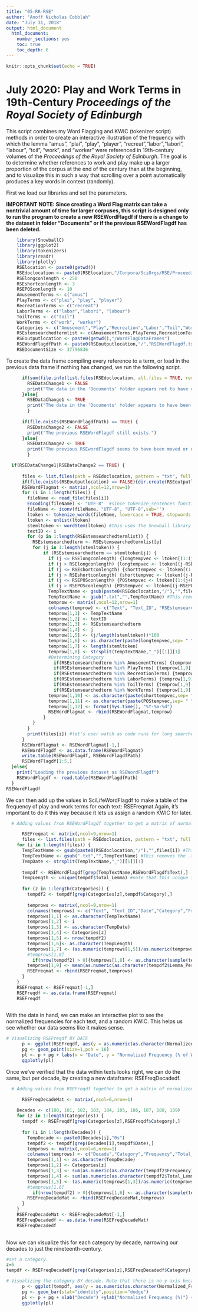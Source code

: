 ```yaml
---
title: "05-RR-RSE"
author: "Anoff Nicholas Cobblah"
date: "July 31, 2018"
output: html_document
  html_document:
    number_sections: yes
    toc: true
    toc_depth: 6
---
```


```r
knitr::opts_chunk$set(echo = TRUE)
```

# July 2020: Play and Work Terms in 19th-Century *Proceedings of the Royal Society of Edinburgh*

This script combines my Word Flagging and KWIC (tokenizer script) methods in order to create an interactive illustration of the frequency with which the lemma "amus", "plai", "play", "player", "recreat","labor","labori", "labour", "toil", "work", and "worker" were referenced in 19th-century volumes of the *Proceedings of the Royal Society of Edinburgh*. The goal is to determine whether references to work and play make up a larger proportion of the corpus at the end of the century than at the beginning, and to visualize this in such a way that scrolling over a point automatically produces a key words in context (randomly).

First we load our libraries and set the parameters.

**IMPORTANT NOTE: Since creating a Word Flag matrix can take a nontrivial amount of time for larger corpuses, this script is designed only to run the program to create a new RSEWordFlagdf if there is a change to the dataset in folder "Documents" or if the previous RSEWordFlagdf has been deleted.**

```r
    library(SnowballC)
    library(ggplot2)
    library(tokenizers)
    library(readr)
    library(plotly)
    RSElocation <- paste0(getwd())
    RSEdoclocation <- paste0(RSElocation,"/Corpora/SciOrgs/RSE/Proceedings")
    RSElongconlength <- 250
    RSEshortconlength <- 3
    RSEPOSconlength <- 10
    AmusementTerms <- c("amus")
    PlayTerms <- c("plai", "play", "player")
    RecreationTerms <- c("recreat")
    LaborTerms <- c("labor","labori", "labour")
    ToilTerms <- c("toil")
    WorkTerms <- c("work", "worker")
    Categories <- c("Amusement","Play","Recreation","Labor","Toil","Work")
    RSEstemsearchedtermlist <- c(AmusementTerms,PlayTerms,RecreationTerms,LaborTerms,ToilTerms,WorkTerms)
    RSEoutputlocation <- paste0(getwd(),"/WordFlagDataFrames")
    RSEWordFlagdfPath <- paste0(RSEoutputlocation,"/","RSEWordFlagdf.txt")
    RSEDocumentSize <- 37796836
```

To create the data frame compiling every reference to a term, or load in the previous data frame if nothing has changed, we run the following script.

```r
      if(sum(file.info(list.files(RSEdoclocation, all.files = TRUE, recursive = TRUE, full.names=TRUE))$size) == RSEDocumentSize) {
        RSEDataChange1 <- FALSE
        print("The data in the 'Documents' folder appears not to have changed.")
      }else{
        RSEDataChange1 <- TRUE
        print("The data in the 'Documents' folder appears to have been changed. A new RSEWordFlagdf will therefore be created. TO UPDATE THIS SCRIPT, PLEASE CHANGE THE RSEDocumentSize TO REFLECT THE NEW SIZE OF THE DOCUMENTS.")
        }
      
      if(file.exists(RSEWordFlagdfPath) == TRUE) {
        RSEDataChange2 <- FALSE
        print("The previous RSEWordFlagdf still exists.")
      }else{
        RSEDataChange2 <- TRUE
        print("The previous RSEwordFlagdf seems to have been moved or deleted.  A new RSEWordFlag will therefore be created.")
        }

  if(RSEDataChange1|RSEDataChange2 == TRUE) {
  
      files <- list.files(path = RSEdoclocation, pattern = "txt", full.names = TRUE) #creates vector of txt file names.
      if(file.exists(RSEoutputlocation) == FALSE){dir.create(RSEoutputlocation)}
      RSEWordFlagmat <- matrix(,ncol=12,nrow=1)
      for (i in 1:length(files)) {
        fileName <- read_file(files[i])
        Encoding(fileName) <- "UTF-8"  #since tokenize_sentences function requires things to be encoded in UTF-8, need to remove some data.
        fileName <- iconv(fileName, "UTF-8", "UTF-8",sub='')
        ltoken <- tokenize_words(fileName, lowercase = TRUE, stopwords = NULL, simplify = FALSE)
        ltoken <- unlist(ltoken)
        stemltoken <- wordStem(ltoken) #this uses the Snowball library to lemmatize the entire text.
        textID <- i
        for (p in 1:length(RSEstemsearchedtermlist)) {
          RSEstemsearchedterm <- RSEstemsearchedtermlist[p]
          for (j in 1:length(stemltoken)) {
              if (RSEstemsearchedterm == stemltoken[j]) {
                if (j <= RSElongconlength) {longtempvec <- ltoken[(1:(j+RSElongconlength))]}
                if (j > RSElongconlength) {longtempvec <- ltoken[(j-RSElongconlength):(j+RSElongconlength)]}
                if (j <= RSEshortconlength) {shorttempvec <- ltoken[(1:(j+RSEshortconlength))]}
                if (j > RSEshortconlength) {shorttempvec <- ltoken[(j-RSEshortconlength):(j+RSEshortconlength)]}
                if (j <= RSEPOSconlength) {POStempvec <- ltoken[(1:(j+RSEPOSconlength))]}
                if (j > RSEPOSconlength) {POStempvec <- ltoken[(j-RSEPOSconlength):(j+RSEPOSconlength)]}
                TempTextName <- gsub(paste0(RSEdoclocation,"/"),"",files[i]) #This grabs just the end of the file path.
                TempTextName <- gsub(".txt","",TempTextName) #This removes the .txt from the end of the name.
                temprow <- matrix(,ncol=12,nrow=1)
                colnames(temprow) <- c("Text", "Text_ID", "RSEstemsearchedterm","Lemma","Lemma_Perc","KWIC","Total_Lemma","Date","Category","Short_KWIC","POS_KWIC","Current_Date")
                temprow[1,1] <- TempTextName
                temprow[1,2] <- textID
                temprow[1,3] <- RSEstemsearchedterm
                temprow[1,4] <- j
                temprow[1,5] <- (j/length(stemltoken))*100
                temprow[1,6] <- as.character(paste(longtempvec,sep= " ",collapse=" "))
                temprow[1,7] <- length(stemltoken)
                temprow[1,8] <- strsplit(TempTextName,"_")[[1]][1]
                #Determining Category
                  if(RSEstemsearchedterm %in% AmusementTerms) {temprow[1,9] <- "Amusement"}
                  if(RSEstemsearchedterm %in% PlayTerms) {temprow[1,9] <- "Play"}
                  if(RSEstemsearchedterm %in% RecreationTerms) {temprow[1,9] <- "Recreation"}
                  if(RSEstemsearchedterm %in% LaborTerms) {temprow[1,9] <- "Labor"}
                  if(RSEstemsearchedterm %in% ToilTerms) {temprow[1,9] <- "Toil"}
                  if(RSEstemsearchedterm %in% WorkTerms) {temprow[1,9] <- "Work"}
                temprow[1,10] <- as.character(paste(shorttempvec,sep= " ",collapse=" "))
                temprow[1,11] <- as.character(paste(POStempvec,sep= " ",collapse=" "))
                temprow[1,12] <- format(Sys.time(), "%Y-%m-%d")
                RSEWordFlagmat <- rbind(RSEWordFlagmat,temprow)
              }
          }
        }
        print(files[i]) #let's user watch as code runs for long searches
      }
      RSEWordFlagmat <- RSEWordFlagmat[-1,]
      RSEWordFlagdf <- as.data.frame(RSEWordFlagmat)
      write.table(RSEWordFlagdf, RSEWordFlagdfPath)
      RSEWordFlagdf[1:5,]
  }else{
    print("Loading the previous dataset as RSEWordFlagdf")
    RSEWordFlagdf <- read.table(RSEWordFlagdfPath)
  }
RSEWordFlagdf
```

We can then add up the values in SciLifeWordFlagdf to make a table of the frequency of play and work terms for each text: RSEFreqmat.Again, it's important to do it this way because it lets us assign a random KWIC for later.

```r
  # Adding values from RSEWordFlagdf together to get a matrix of normalized frequencies for each category, as RSEFreqmat

      RSEFreqmat <- matrix(,ncol=9,nrow=1)
      files <- list.files(path = RSEdoclocation, pattern = "txt", full.names = TRUE) #creates vector of txt file names.
    for (i in 1:length(files)) {
      TempTextName <- gsub(paste0(RSEdoclocation,"/"),"",files[i]) #This grabs just the end of the file path.
      TempTextName <- gsub(".txt","",TempTextName) #This removes the .txt from the end of the name.
      TempDate <- strsplit(TempTextName,"_")[[1]][1]
      
      tempdf <- RSEWordFlagdf[grep(TempTextName,RSEWordFlagdf$Text),]
      TempLength <- unique(tempdf$Total_Lemma) #note that this unique is here to make SURE we only have one text
      
      for (z in 1:length(Categories)) {   
        tempdf2 <- tempdf[grep(Categories[z],tempdf$Category),]
        
        temprows <- matrix(,ncol=9,nrow=1)
        colnames(temprows) <- c("Text", "Text_ID","Date","Category","Frequency","Total_Lemma","Normalized_Freq","Sample_KWIC","Avg_Lemma_Perc")
        temprows[1,1] <- as.character(TempTextName)
        temprows[1,2] <- i
        temprows[1,3] <- as.character(TempDate)
        temprows[1,4] <- Categories[z]
        temprows[1,5] <- nrow(tempdf2)
        temprows[1,6]<- as.character(TempLength)
        temprows[1,7] <- (as.numeric(temprows[1,5])/as.numeric(temprows[1,6]))*100
        #temprows[1,8]
          if(nrow(tempdf2) > 0){temprows[1,8] <- as.character(sample(tempdf2$Short_KWIC,1))}else{temprows[1,8] <- NA}
        temprows[1,9] <- mean(as.numeric(as.character(tempdf2$Lemma_Perc)))
        RSEFreqmat <- rbind(RSEFreqmat,temprows)
      }
    }
    RSEFreqmat <- RSEFreqmat[-1,]
    RSEFreqdf <- as.data.frame(RSEFreqmat)
    RSEFreqdf
      
```

With the data in hand, we can make an interactive plot to see the normalized frequencies for each text, and a random KWIC. This helps us see whether our data seems like it makes sense.

```r
# Visualizing RSEFreqdf BY DATE
      p <- ggplot(RSEFreqdf, aes(y = as.numeric(as.character(Normalized_Freq)), x = as.numeric(substr(Date,1,4)), color = Category, label = Sample_KWIC))
      pg <- geom_point(size=1,pch = 16)
      pl <- p + pg + labs(x = "Date", y = "Normalized Frequency (% of Words in Text)", title = "Appearances of Play and Work Rhetoric within 19th-Century Popular Science Corpus")
      ggplotly(pl)
```

Once we've verified that the data within texts looks right, we can do the same, but per decade, by creating a new dataframe: RSEFreqDecadedf.

```r
  # Adding values from RSEFreqdf together to get a matrix of normalized frequencies for each decade, as RSEFreqDecadedf

      RSEFreqDecadeMat <- matrix(,ncol=6,nrow=1)
      
    Decades <- c(180, 181, 182, 183, 184, 185, 186, 187, 188, 189)
    for (z in 1:length(Categories)) { 
      tempdf <- RSEFreqdf[grep(Categories[z],RSEFreqdf$Category),]
      
      for (i in 1:length(Decades)) {
        TempDecade <- paste0(Decades[i],"0s")
        tempdf2 <- tempdf[grep(Decades[i],tempdf$Date),]
        temprows <- matrix(,ncol=6,nrow=1)
        colnames(temprows) <- c("Decade","Category","Frequency","Total_Lemma","Normalized_Freq","Sample_KWIC")
        temprows[1,1] <- as.character(TempDecade)
        temprows[1,2] <- Categories[z]
        temprows[1,3] <- sum(as.numeric(as.character(tempdf2$Frequency)), na.rm=TRUE)
        temprows[1,4] <- sum(as.numeric(as.character(tempdf2$Total_Lemma)), na.rm=TRUE)
        temprows[1,5] <- (as.numeric(temprows[1,3])/as.numeric(temprows[1,4]))*100
        #temprows[1,6]
          if(nrow(tempdf2) > 0){temprows[1,6] <- as.character(sample(tempdf2$Sample_KWIC,1))}else{temprows[1,6] <- NA}
        RSEFreqDecadeMat <- rbind(RSEFreqDecadeMat,temprows)
      }
    }
    RSEFreqDecadeMat <- RSEFreqDecadeMat[-1,]
    RSEFreqDecadedf <- as.data.frame(RSEFreqDecadeMat)
    RSEFreqDecadedf
      
```

Now we can visualize this for each category by decade, narrowing our decades to just the nineteenth-century.

```r
#set a category.
z=6
tempdf <- RSEFreqDecadedf[grep(Categories[z],RSEFreqDecadedf$Category),]

# Visualizing the category BY decade. Note that there is no y axis because it kept running into the numbers, and trying to fix it was becoming a pain.
      p <- ggplot(tempdf, aes(y = as.numeric(as.character(Normalized_Freq)), x = Decade, label = Sample_KWIC))
      pg <- geom_bar(stat="identity",position="dodge")
      pl <- p + pg + xlab("Decade") +ylab("Normalized Frequency (%)") + ggtitle(paste0("Normalized Frequency of '",Categories[z],"' by Decade\n in the Proceedings of the RSE (1832-1901)"))+theme( axis.text.y=element_text(angle=90))
      ggplotly(pl)
```